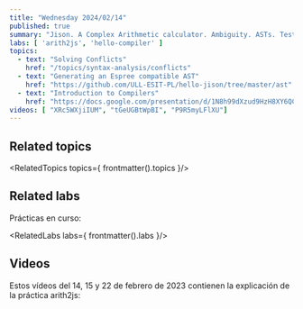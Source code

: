 ```yaml
---
title: "Wednesday 2024/02/14"
published: true
summary: "Jison. A Complex Arithmetic calculator. Ambiguity. ASTs. Testing, Mocking, Coverage."
labs: [ 'arith2js', 'hello-compiler' ]
topics: 
  - text: "Solving Conflicts"
    href: "/topics/syntax-analysis/conflicts"
  - text: "Generating an Espree compatible AST"
    href: "https://github.com/ULL-ESIT-PL/hello-jison/tree/master/ast"
  - text: "Introduction to Compilers"
    href: "https://docs.google.com/presentation/d/1N8h99dXzud9HzH8XY6QCZSmATCAWXtZebuqRTiy8qMU/edit?usp=sharing"
videos: [ "XRc5WXjiIUM", "tGeUGBtWpBI", "P9R5myLFlXU"]
---
```



## Related topics

<RelatedTopics topics={ frontmatter().topics }/>

## Related labs

Prácticas en curso:

<RelatedLabs labs={ frontmatter().labs }/>

## Videos

Estos vídeos del 14, 15 y 22 de febrero de 2023 contienen la explicación de la práctica arith2js:

<Videos ids={frontmatter().videos}></Videos>

